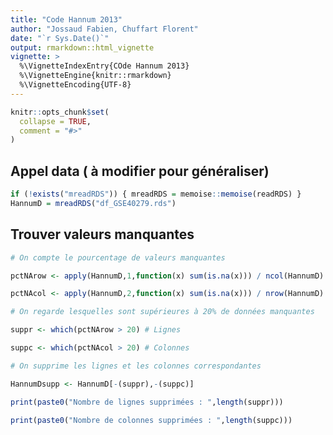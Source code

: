 ---
title: "Code Hannum 2013"
author: "Jossaud Fabien, Chuffart Florent"
date: "`r Sys.Date()`"
output: rmarkdown::html_vignette
vignette: >
  %\VignetteIndexEntry{COde Hannum 2013}
  %\VignetteEngine{knitr::rmarkdown}
  %\VignetteEncoding{UTF-8}
---

```{r setup, include = FALSE}
knitr::opts_chunk$set(
  collapse = TRUE,
  comment = "#>"
)
```


## Appel data ( à modifier pour généraliser)

```{r appel data}

if (!exists("mreadRDS")) { mreadRDS = memoise::memoise(readRDS) }
HannumD = mreadRDS("df_GSE40279.rds")

```



## Trouver valeurs manquantes 

```{r valeurs manquantes}

# On compte le pourcentage de valeurs manquantes

pctNArow <- apply(HannumD,1,function(x) sum(is.na(x))) / ncol(HannumD) * 100 # Par ligne

pctNAcol <- apply(HannumD,2,function(x) sum(is.na(x))) / nrow(HannumD) * 100 # Par colonne

# On regarde lesquelles sont supérieures à 20% de données manquantes 

suppr <- which(pctNArow > 20) # Lignes

suppc <- which(pctNAcol > 20) # Colonnes

# On supprime les lignes et les colonnes correspondantes

HannumDsupp <- HannumD[-(suppr),-(suppc)]

print(paste0("Nombre de lignes supprimées : ",length(suppr)))

print(paste0("Nombre de colonnes supprimées : ",length(suppc)))
```

